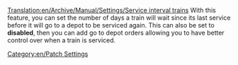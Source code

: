 [[Translation:en/Archive/Manual/Settings/Service interval trains]]
With this feature, you can set the number of days a train will wait since its last service before it will go to a depot to be serviced again. This can also be set to '''disabled''', then you can add go to depot orders allowing you to have better control over when a train is serviced.


[[Category:en/Patch Settings]]
